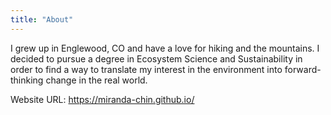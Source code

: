 ```yaml
---
title: "About"
---
```


I grew up in Englewood, CO and have a love for hiking and the mountains. I decided to pursue a degree in Ecosystem Science and Sustainability in order to find a way to translate my interest in the environment into forward-thinking change in the real world.

Website URL: <https://miranda-chin.github.io/>
